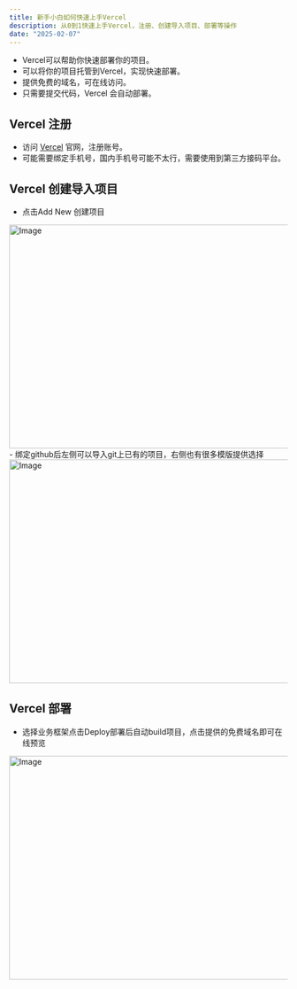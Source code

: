 ```yaml
---
title: 新手小白如何快速上手Vercel
description: 从0到1快速上手Vercel，注册、创建导入项目、部署等操作
date: "2025-02-07"
---
```


- Vercel可以帮助你快速部署你的项目。  
- 可以将你的项目托管到Vercel，实现快速部署。  
- 提供免费的域名，可在线访问。  
- 只需要提交代码，Vercel 会自动部署。  

## Vercel 注册
- 访问 [Vercel](https://vercel.com) 官网，注册账号。  
- 可能需要绑定手机号，国内手机号可能不太行，需要使用到第三方接码平台。  

## Vercel 创建导入项目
- 点击Add New 创建项目
<Image src="http://static.12interview.uno/static/vercel-1.jpg" width="718" height="404" alt="Image" />
- 绑定github后左侧可以导入git上已有的项目，右侧也有很多模版提供选择
<Image src="http://static.12interview.uno/static/vercel-2.jpg" width="718" height="404" alt="Image" />

## Vercel 部署
- 选择业务框架点击Deploy部署后自动build项目，点击提供的免费域名即可在线预览
<Image src="http://static.12interview.uno/static/vercel-3.jpg" width="718" height="404" alt="Image" />

